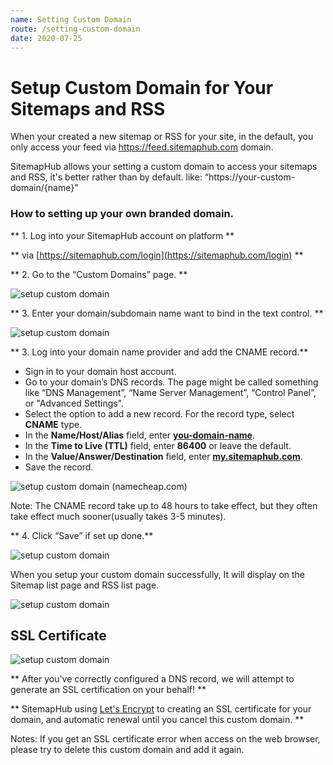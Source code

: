 ```yaml
---
name: Setting Custom Domain
route: /setting-custom-domain
date: 2020-07-25
---
```


# Setup Custom Domain for Your Sitemaps and RSS 

When your created a new sitemap or RSS for your site, in the default, you only access your feed via https://feed.sitemaphub.com domain.

SitemapHub allows your setting a custom domain to access your sitemaps and RSS, it's better rather than by default. like: “https://your-custom-domain/{name}”

### How to setting up your own branded domain. 

** 1. Log into your SitemapHub account on platform **

** via [https://sitemaphub.com/login](https://sitemaphub.com/login) **

** 2. Go to the “Custom Domains” page. **

![setup custom domain](../static/images/setup-custom-domain-01.png)


** 3. Enter your domain/subdomain name want to bind in the text control. **

![setup custom domain](../static/images/setup-custom-domain-02.png)


** 3. Log into your domain name provider and add the CNAME record.**

- Sign in to your domain host account.
- Go to your domain’s DNS records. The page might be called something like “DNS Management”, “Name Server Management”, “Control Panel”, or "Advanced Settings".
- Select the option to add a new record. For the record type, select **CNAME** type.
- In the **Name/Host/Alias** field, enter **<u>you-domain-name</u>**.
- In the **Time to Live (TTL)** field, enter **86400** or leave the default.
- In the **Value/Answer/Destination** field, enter **<u>my.sitemaphub.com</u>**.
- Save the record.

![setup custom domain](../static/images/setup-custom-domain-03.png)
(namecheap.com)

Note: The CNAME record take up to 48 hours to take effect, but they often take effect much sooner(usually takes 3-5 minutes). 


** 4. Click “Save” if set up done.**

![setup custom domain](../static/images/setup-custom-domain-05.png)

When you setup your custom domain successfully, It will display on the Sitemap list page and RSS list page.

![setup custom domain](../static/images/setup-custom-domain-04.png)

## SSL Certificate

![setup custom domain](../static/images/setup-custom-domain-06.png)

** After you've correctly configured a DNS record, we will attempt to generate an SSL certification on your behalf! **

** SitemapHub using [Let's Encrypt](https://letsencrypt.org/) to creating an SSL certificate for your domain, and automatic renewal until you cancel this custom domain. **


Notes: If you get an SSL certificate error when access on the web browser, please try to delete this custom domain and add it again.
